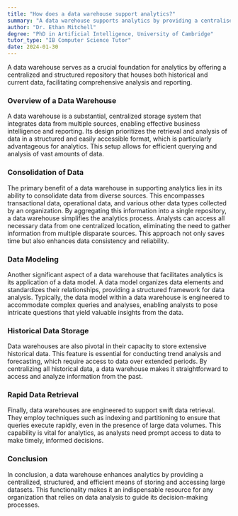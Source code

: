 ```yaml
---
title: "How does a data warehouse support analytics?"
summary: "A data warehouse supports analytics by providing a centralised, structured repository of historical and current data for analysis and reporting."
author: "Dr. Ethan Mitchell"
degree: "PhD in Artificial Intelligence, University of Cambridge"
tutor_type: "IB Computer Science Tutor"
date: 2024-01-30
---
```


A data warehouse serves as a crucial foundation for analytics by offering a centralized and structured repository that houses both historical and current data, facilitating comprehensive analysis and reporting.

### Overview of a Data Warehouse

A data warehouse is a substantial, centralized storage system that integrates data from multiple sources, enabling effective business intelligence and reporting. Its design prioritizes the retrieval and analysis of data in a structured and easily accessible format, which is particularly advantageous for analytics. This setup allows for efficient querying and analysis of vast amounts of data.

### Consolidation of Data

The primary benefit of a data warehouse in supporting analytics lies in its ability to consolidate data from diverse sources. This encompasses transactional data, operational data, and various other data types collected by an organization. By aggregating this information into a single repository, a data warehouse simplifies the analytics process. Analysts can access all necessary data from one centralized location, eliminating the need to gather information from multiple disparate sources. This approach not only saves time but also enhances data consistency and reliability.

### Data Modeling

Another significant aspect of a data warehouse that facilitates analytics is its application of a data model. A data model organizes data elements and standardizes their relationships, providing a structured framework for data analysis. Typically, the data model within a data warehouse is engineered to accommodate complex queries and analyses, enabling analysts to pose intricate questions that yield valuable insights from the data.

### Historical Data Storage

Data warehouses are also pivotal in their capacity to store extensive historical data. This feature is essential for conducting trend analysis and forecasting, which require access to data over extended periods. By centralizing all historical data, a data warehouse makes it straightforward to access and analyze information from the past.

### Rapid Data Retrieval

Finally, data warehouses are engineered to support swift data retrieval. They employ techniques such as indexing and partitioning to ensure that queries execute rapidly, even in the presence of large data volumes. This capability is vital for analytics, as analysts need prompt access to data to make timely, informed decisions.

### Conclusion

In conclusion, a data warehouse enhances analytics by providing a centralized, structured, and efficient means of storing and accessing large datasets. This functionality makes it an indispensable resource for any organization that relies on data analysis to guide its decision-making processes.
    